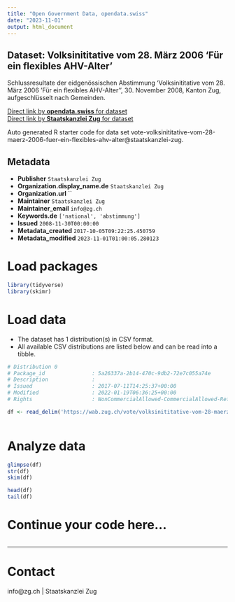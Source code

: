 ```yaml
---
title: "Open Government Data, opendata.swiss"
date: "2023-11-01"
output: html_document
---
```


## Dataset: Volksinititative vom 28. März 2006 'Für ein flexibles AHV-Alter'

Schlussresultate der eidgenössischen Abstimmung 'Volksinititative vom 28. März 2006 'Für ein flexibles AHV-Alter'', 30. November 2008, Kanton Zug, aufgeschlüsselt nach Gemeinden.

[Direct link by **opendata.swiss** for dataset](https://opendata.swiss/de/dataset/volksinititative-vom-28-marz-2006-fur-ein-flexibles-ahv-alter)<br>
[Direct link by **Staatskanzlei Zug** for dataset](https://wab.zug.ch/vote/volksinititative-vom-28-maerz-2006-fuer-ein-flexibles-ahv-alter/data)

Auto generated R starter code for data set vote-volksinititative-vom-28-maerz-2006-fuer-ein-flexibles-ahv-alter@staatskanzlei-zug.

## Metadata

- **Publisher** `Staatskanzlei Zug`
- **Organization.display_name.de** `Staatskanzlei Zug`
- **Organization.url** ``
- **Maintainer** `Staatskanzlei Zug`
- **Maintainer_email** `info@zg.ch`
- **Keywords.de** `['national', 'abstimmung']`
- **Issued** `2008-11-30T00:00:00`
- **Metadata_created** `2017-10-05T09:22:25.450759`
- **Metadata_modified** `2023-11-01T01:00:05.280123`


# Load packages

```r

library(tidyverse)
library(skimr)

```

# Load data

-   The dataset has 1 distribution(s) in CSV format.
-   All available CSV distributions are listed below and can be read into a tibble.

```r

# Distribution 0
# Package_id               : 5a26337a-2b14-470c-9db2-72e7c055a74e
# Description              : 
# Issued                   : 2017-07-11T14:25:37+00:00
# Modified                 : 2022-01-19T06:36:25+00:00
# Rights                   : NonCommercialAllowed-CommercialAllowed-ReferenceRequired

df <- read_delim('https://wab.zug.ch/vote/volksinititative-vom-28-maerz-2006-fuer-ein-flexibles-ahv-alter/data-csv')



```

# Analyze data

```r

glimpse(df)
str(df)
skim(df)

head(df)
tail(df)

```

# Continue your code here...

```r

```

------------------------------------------------------------------------

# Contact

info@zg.ch | Staatskanzlei Zug
